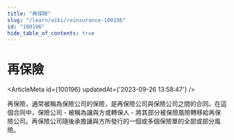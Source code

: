 ```yaml
---
title: "再保險"
slug: "/learn/wiki/reinsurance-100196"
id: "100196"
hide_table_of_contents: true
---
```



# 再保險

<ArticleMeta id={100196} updatedAt={'2023-09-26 13:58:47'} />
<div className='border-solid border-b border-t-0 my-4 border-[var(--ifm-color-gray-300)]' />

再保險，通常被稱為保險公司的保險，是再保險公司與保險公司之間的合同。在這個合同中，保險公司 - 被稱為讓與方或轉保人 - 將其部分被保險風險轉移給再保險公司。再保險公司隨後承擔讓與方所發行的一個或多個保險單的全部或部分風險。
